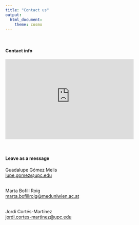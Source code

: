 ---
title: "Contact us"
output:
  html_document:
    theme: cosmo
---

```{=html}
<style type="text/css">
h1.title {
  font-size: 36px;
  font-weight: 500;
  color: DarkRed;
  text-align: center;
}
</style>
```
<br>

#### Contact info

```{=html}
<iframe src="https://www.google.com/maps/embed?pb=!1m18!1m12!1m3!1d2993.360987712498!2d2.1099491764398186!3d41.387966195958796!2m3!1f0!2f0!3f0!3m2!1i1024!2i768!4f13.1!3m3!1m2!1s0x12a4985123294287%3A0x1942890f5ec19442!2sCarrer%20de%20Jordi%20Girona%2C%201%2C%203%2C%20Distrito%20de%20Les%20Corts%2C%2008034%20Barcelona!5e0!3m2!1sca!2ses!4v1702382411239!5m2!1sca!2ses" width="400" height="250" style="border:0;" allowfullscreen="" loading="lazy" referrerpolicy="no-referrer-when-downgrade"></iframe>
```
<br>

#### Leave as a message

Guadalupe Gómez Melis\
[lupe.gomez\@upc.edu](mailto:lupe.gomez@upc.edu){.email}\
<br>

Marta Bofill Roig\
[marta.bofillroig\@meduniwien.ac.at](mailto:marta.bofillroig@meduniwien.ac.at){.email}\
<br>

Jordi Cortés-Martínez\
[jordi.cortes-martinez\@upc.edu](mailto:jordi.cortes-martinez@upc.edu){.email}

